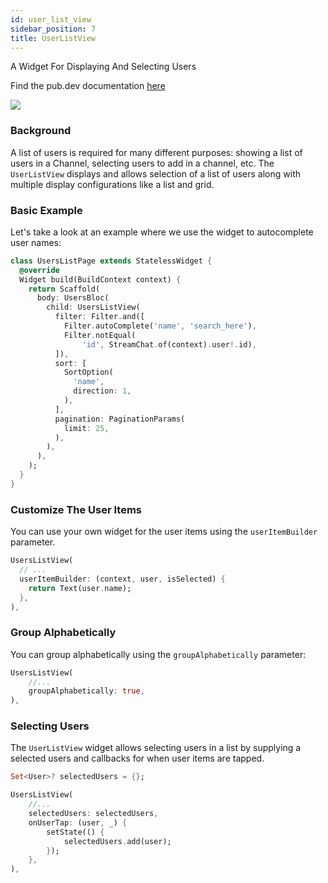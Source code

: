 ```yaml
---
id: user_list_view
sidebar_position: 7
title: UserListView
---
```


A Widget For Displaying And Selecting Users

Find the pub.dev documentation [here](https://pub.dev/documentation/stream_chat_flutter/latest/stream_chat_flutter/UserListView-class.html)

![](../assets/user_list_view.png)

### Background

A list of users is required for many different purposes: showing a list of users in a Channel,
selecting users to add in a channel, etc. The `UserListView` displays and allows selection of a list
of users along with multiple display configurations like a list and grid.

### Basic Example

Let's take a look at an example where we use the widget to autocomplete user names:

```dart
class UsersListPage extends StatelessWidget {
  @override
  Widget build(BuildContext context) {
    return Scaffold(
      body: UsersBloc(
        child: UsersListView(
          filter: Filter.and([
            Filter.autoComplete('name', 'search_here'),
            Filter.notEqual(
                'id', StreamChat.of(context).user!.id),
          ]),
          sort: [
            SortOption(
              'name',
              direction: 1,
            ),
          ],
          pagination: PaginationParams(
            limit: 25,
          ),
        ),
      ),
    );
  }
}
```

### Customize The User Items

You can use your own widget for the user items using the `userItemBuilder` parameter.

```dart
UsersListView(
  // ...
  userItemBuilder: (context, user, isSelected) {
    return Text(user.name);
  },
),
```

### Group Alphabetically

You can group alphabetically using the `groupAlphabetically` parameter:

```dart
UsersListView(
    //...
    groupAlphabetically: true,
),
```

### Selecting Users

The `UserListView` widget allows selecting users in a list by supplying a selected users and callbacks
for when user items are tapped.

```dart
Set<User>? selectedUsers = {};

UsersListView(
    //...
    selectedUsers: selectedUsers,
    onUserTap: (user, _) {
        setState(() {
            selectedUsers.add(user);
        });
    },
),
```
